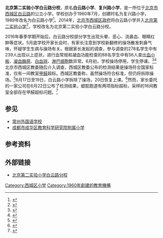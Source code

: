 {{Infobox School
| name           = 北京第二实验小学白云路分校
| other_name     = 复兴路小学（1960－1989）<br>白云路小学（1989－2014）
| logo           = 
| image          =
| caption        =
| motto          = 勤奋 自主 合作 创新<ref>{{cite web|title=校训校歌|url=http://www.xjbylxx.org/page4.aspx?id=104|website=北京第二实验小学白云路分校|accessdate=2016-06-24}}{{Dead link|date=2018年11月 |bot=InternetArchiveBot |fix-attempted=yes }}</ref>
| established    = 1960年7月
| closed         = 
| type           = 公立小学
| language       = 
| religion       =
| affiliation    = 北京市西城区教育委员会
| IMC            =
| legal_person   =
| district       = 
| grades         = 
| founder        = 
| president      = 
| principal      = 
| vice_principal = 
| assistant_principal =
| secretary      = 
| dean           = 
| director       = 
| college        = 
| house          = 
| su             = 
| sc             = 
| cs             = 
| cc             = 
| faculty        = 65
| staff          = 
| students       = 约1,000
| area           = 约6,000平方米
| athletics      = 
| conference     = 
| tree           = 
| colors         = 
| mascot         = 
| magazine       = 
| free_label     = 
| free_text      = 
| free_label2    = 
| free_text2     = 
| free_label3    = 
| free_text3     = 
| free_label4    = 
| free_text4     = 
| free_label5    = 
| free_text5     =
| telephone      = 
| fax            = 
| address        = {{CHN}}[[北京市|北京市]][[西城区|西城区]][[白云路|白云路]]2号
| location       =
| website        = http://www.xjbylxx.org/
}}
'''北京第二实验小学白云路分校'''，原名'''白云路小学'''、'''复兴路小学'''，是一所位于[[北京市|北京市]][[西城区|西城区]][[白云路|白云路]]的公立小学。学校创办于1960年7月，创建时名为复兴路小学，1989年改名为白云路小学<ref>{{cite book|editor=苏影|title=北京教育辞典|date=1993-10|publisher=海洋出版社|location=北京|isbn=7-5027-2680-2|pages=635}}</ref>。2014年，[[北京市西城区政府|北京市西城区政府]]将白云路小学并入[[北京第二实验小学|北京第二实验小学]]<ref>{{cite web|title=北京第二实验小学简介|url=http://www.bjsyex.cn/info!list.action?section.sectionId=1|website=北京第二实验小学|accessdate=2016-06-24|deadurl=yes|archiveurl=https://web.archive.org/web/20160323204913/http://bjsyex.cn/info!list.action?section.sectionId=1|archivedate=2016-03-23}}</ref>，学校改名为北京第二实验小学白云路分校。

2016年春季学期开始后，白云路分校部分学生出现头晕、恶心、流鼻血、眼睛红肿等症状。5月底学校开家长会时，有家长注意到学校新翻修的操场散发刺鼻气味，怀疑学生生病与操场有关。根据家长发起的调查，参与调查的278名学生中有239人出现以上症状，进行血常规和凝血功能检查的88名学生中有56人查出[[血小板|血小板]]、[[凝血酶原|凝血酶原]]、[[白血球|白血球]]、[[淋巴细胞|淋巴细胞]]数异常。6月初，学校操场停用，学生停课。<ref>{{cite news|title=北京第二实验小学一分校多名学生同天流鼻血请假|url=http://news.163.com/16/0602/13/BOIDENOG00011229.html|accessdate=2016-06-24|agency=法制晚报|date=2016-06-02|archive-url=https://web.archive.org/web/20160603124626/http://news.163.com/16/0602/13/BOIDENOG00011229.html|archive-date=2016-06-03|dead-url=yes}}</ref><ref>{{cite news|title=北京一小学疑现"毒跑道" 教委:已开始排查各校|url=http://society.people.com.cn/n1/2016/0604/c1008-28411333.html|accessdate=2016-06-24|agency=京华时报|date=2016-06-04|archive-date=2016-06-04|archive-url=https://web.archive.org/web/20160604145119/http://society.people.com.cn/n1/2016/0604/c1008-28411333.html|dead-url=no}}</ref>北京市西城区教委随后介入调查，西城区教委公布的检测结果是操场符合国家标准，仅有一间教室[[甲醛|甲醛]]超标。西城区教委称，虽然操场符合标准，但仍将拆除操场。<ref>{{cite news|title=北京白云路小学操场检测合格 西城教委：仍将彻底整改|url=http://china.cnr.cn/yaowen/20160613/t20160613_522381770.shtml|accessdate=2016-06-24|agency=央广网|date=2016-06-13|archive-date=2020-03-15|archive-url=https://web.archive.org/web/20200315235159/http://china.cnr.cn/yaowen/20160613/t20160613_522381770.shtml|dead-url=no}}</ref>6月17日至19日，白云路小学拆除了操场，20日恢复上课。<ref>{{cite news|title=白云路小学异味操场开始拆除 预计周一恢复上学|url=http://sports.sohu.com/20160617/n454944055.shtml|accessdate=2016-06-24|agency=搜狐体育|date=2016-06-17|archive-date=2020-03-15|archive-url=https://web.archive.org/web/20200315235159/https://sports.sohu.com/20160617/n454944055.shtml|dead-url=no}}</ref>然而，家长委托的一家公司在6月22日公布了检测结果，塑胶跑道有两项指标超标，采样的16间教室全部存在甲醛超标问题。<ref>{{cite news|title=北京白云路小学最新检测：教室甲醛全部超标|url=http://n.cztv.com/news/12107678.html|accessdate=2016-06-24|agency=新蓝网·浙江网络广播电视台|date=2016-06-23|archive-date=2020-03-15|archive-url=https://web.archive.org/web/20200315235207/http://n.cztv.com/news/12107678.html|dead-url=no}}</ref>

== 参见 ==
* [[常州外国语学校|常州外国语学校]]
* [[成都市成华区教育科学研究院附属小学|成都市成华区教育科学研究院附属小学]]

== 参考资料 ==
{{reflist}}

== 外部链接 ==
* [https://web.archive.org/web/20160628192650/http://www.xjbylxx.org/ 北京第二实验小学白云路分校]

[[Category:西城区小学|Category:西城区小学]]
[[Category:1960年創建的教育機構|Category:1960年創建的教育機構]]